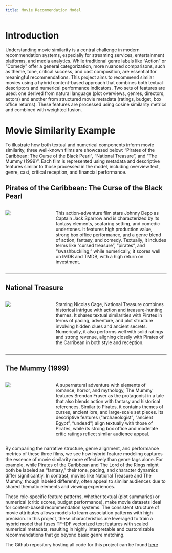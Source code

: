 ```yaml
---
title: Movie Recommendation Model
---
```


# Introduction

Understanding movie similarity is a central challenge in modern recommendation systems, especially for streaming services, entertainment platforms, and media analytics. While traditional genre labels like “Action” or “Comedy” offer a general categorization, more nuanced comparisons, such as theme, tone, critical success, and cast composition, are essential for meaningful recommendations. This project aims to recommend similar movies using a hybrid content-based approach that combines both textual descriptors and numerical performance indicators. Two sets of features are used: one derived from natural language (plot overviews, genres, directors, actors) and another from structured movie metadata (ratings, budget, box office returns). These features are processed using cosine similarity metrics and combined with weighted fusion.

# Movie Similarity Example

To illustrate how both textual and numerical components inform movie similarity, three well-known films are showcased below:
“Pirates of the Caribbean: The Curse of the Black Pearl”, “National Treasure”, and “The Mummy (1999)”. Each film is represented using metadata and descriptive features similar to those processed in the model, including overview text, genre, cast, critical reception, and financial performance.

## Pirates of the Caribbean: The Curse of the Black Pearl

::: {.columns}

::: {.column width="24%"}
![](./img/pirates.webp)
:::

::: {.column width="1%"}
&nbsp;
:::

::: {.column width="75%"}
This action-adventure film stars Johnny Depp as Captain Jack Sparrow and is characterized by its fantasy elements, seafaring setting, and comedic undertones. It features high production value, strong box office performance, and a genre blend of action, fantasy, and comedy. Textually, it includes terms like “cursed treasure”, “pirates”, and “swashbuckling,” while numerically, it scores well on IMDB and TMDB, with a high return on investment.
:::

:::

---

## National Treasure

::: {.columns}

::: {.column width="24%"}
![](./img/national_treasure.webp)
:::

::: {.column width="1%"}
&nbsp;
:::

::: {.column width="75%"}
Starring Nicolas Cage, National Treasure combines historical intrigue with action and treasure-hunting themes. It shares textual similarities with Pirates in terms of pacing, adventure, and plot structure involving hidden clues and ancient secrets. Numerically, it also performs well with solid ratings and strong revenue, aligning closely with Pirates of the Carribean in both style and reception.
:::

:::

---

## The Mummy (1999)

::: {.columns}

::: {.column width="24%"}
![](./img/mummy.webp)
:::

::: {.column width="1%"}
&nbsp;
:::

::: {.column width="75%"}
A supernatural adventure with elements of romance, horror, and mythology, The Mummy features Brendan Fraser as the protagonist in a tale that also blends action with fantasy and historical references. Similar to Pirates, it contains themes of curses, ancient lore, and large-scale set pieces. Its descriptive features (“archaeologist”, “ancient Egypt”, “undead”) align textually with those of Pirates, while its strong box office and moderate critic ratings reflect similar audience appeal.
:::

:::

By comparing the narrative structure, genre alignment, and performance metrics of these three films, we see how hybrid feature modeling captures the essence of movie similarity more effectively than genre tags alone. For example, while Pirates of the Caribbean and The Lord of the Rings might both be labeled as “fantasy,” their tone, pacing, and character dynamics differ significantly. In contrast, movies like National Treasure and The Mummy, though labeled differently, often appeal to similar audiences due to shared thematic elements and viewing experiences.

These role-specific feature patterns, whether textual (plot summaries) or numerical (critic scores, budget performance), make movie datasets ideal for content-based recommendation systems. The consistent structure of movie attributes allows models to learn association patterns with high precision. In this project, these characteristics are leveraged to train a hybrid model that fuses TF-IDF vectorized text features with scaled numerical metadata, resulting in highly interpretable and customizable recommendations that go beyond basic genre matching.


The Github repository hosting all code for this project can be found [here](Movie-Recommendation-Model)
